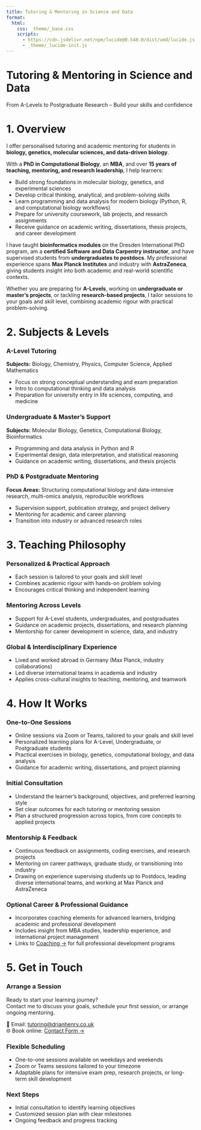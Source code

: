 ```yaml
---
title: Tutoring & Mentoring in Science and Data
format:
  html:
    css: _theme/_base.css
    scripts:
      - https://cdn.jsdelivr.net/npm/lucide@0.548.0/dist/umd/lucide.js
      - _theme/_lucide-init.js
---
```


<!-- Hero Section -->
<div class="parallax light-overlay" style="background-image: url('images/hero-tutoring.jpg'); --overlay-opacity: 0.35;">
  <div class="overlay">
   <h1>Tutoring & Mentoring in Science and Data</h1>
   <p>From A-Levels to Postgraduate Research – Build your skills and confidence</p>
  </div>
</div>

# 1. Overview

<div class="service-card card">

I offer personalised tutoring and academic mentoring for students in **biology, genetics, molecular sciences, and data-driven biology**.

With a **PhD in Computational Biology**, an **MBA**, and over **15 years of teaching, mentoring, and research leadership**, I help learners:

- Build strong foundations in molecular biology, genetics, and experimental sciences
- Develop critical thinking, analytical, and problem-solving skills
- Learn programming and data analysis for modern biology (Python, R, and computational biology workflows)
- Prepare for university coursework, lab projects, and research assignments
- Receive guidance on academic writing, dissertations, thesis projects, and career development

I have taught **bioinformatics modules** on the Dresden International PhD program, am a **certified Software and Data Carpentry instructor**, and have supervised students from **undergraduates to postdocs**. My professional experience spans **Max Planck Institutes** and industry with **AstraZeneca**, giving students insight into both academic and real-world scientific contexts.

Whether you are preparing for **A-Levels**, working on **undergraduate or master’s projects**, or tackling **research-based projects**, I tailor sessions to your goals and skill level, combining academic rigour with practical problem-solving.

</div>

# 2. Subjects & Levels

<div class="card-grid">

<div class="service-card card">

### A-Level Tutoring <i data-lucide="layers"></i>

**Subjects:** Biology, Chemistry, Physics, Computer Science, Applied Mathematics

- Focus on strong conceptual understanding and exam preparation
- Intro to computational thinking and data analysis
- Preparation for university entry in life sciences, computing, and medicine

</div>

<div class="service-card card">

### Undergraduate & Master’s Support <i data-lucide="cpu"></i> <i data-lucide="flask-conical"></i>

**Subjects:** Molecular Biology, Genetics, Computational Biology, Bioinformatics

- Programming and data analysis in Python and R
- Experimental design, data interpretation, and statistical reasoning
- Guidance on academic writing, dissertations, and thesis projects

</div>

<div class="service-card card">

### PhD & Postgraduate Mentoring <i data-lucide="target"></i> <i data-lucide="compass"></i>

**Focus Areas:** Structuring computational biology and data-intensive research, multi-omics analysis, reproducible workflows

- Supervision support, publication strategy, and project delivery
- Mentoring for academic and career planning
- Transition into industry or advanced research roles

</div>

</div>

# 3. Teaching Philosophy

<div class="card-grid">

<div class="service-card card">

### Personalized & Practical Approach <i data-lucide="lightbulb"></i> <i data-lucide="compass"></i>

- Each session is tailored to your goals and skill level
- Combines academic rigour with hands-on problem solving
- Encourages critical thinking and independent learning

</div>

<div class="service-card card">

### Mentoring Across Levels <i data-lucide="target"></i>

- Support for A-Level students, undergraduates, and postgraduates
- Guidance on academic projects, dissertations, and research planning
- Mentorship for career development in science, data, and industry

</div>

<div class="service-card card">

### Global & Interdisciplinary Experience <i data-lucide="globe"></i>

- Lived and worked abroad in Germany (Max Planck, industry collaborations)
- Led diverse international teams in academia and industry
- Applies cross-cultural insights to teaching, mentoring, and teamwork

</div>

</div>

# 4. How It Works

<div class="card-grid">

<div class="service-card card">

### One-to-One Sessions <i data-lucide="settings"></i>

- Online sessions via Zoom or Teams, tailored to your goals and skill level
- Personalized learning plans for A-Level, Undergraduate, or Postgraduate students
- Practical exercises in biology, genetics, computational biology, and data analysis
- Guidance for academic writing, dissertations, and project planning

</div>

<div class="service-card card">

### Initial Consultation <i data-lucide="calendar-check-2"></i>

- Understand the learner’s background, objectives, and preferred learning style
- Set clear outcomes for each tutoring or mentoring session
- Plan a structured progression across topics, from core concepts to applied projects

</div>

<div class="service-card card">

### Mentorship & Feedback <i data-lucide="message-square"></i>

- Continuous feedback on assignments, coding exercises, and research projects
- Mentoring on career pathways, graduate study, or transitioning into industry
- Drawing on experience supervising students up to Postdocs, leading diverse international teams, and working at Max Planck and AstraZeneca

</div>

<div class="service-card card">

### Optional Career & Professional Guidance <i data-lucide="target"></i>

- Incorporates coaching elements for advanced learners, bridging academic and professional development
- Includes insight from MBA studies, leadership experience, and international project management
- Links to [Coaching →](https://coaching.drianhenry.co.uk) for full professional development programs

</div>

</div>

# 5. Get in Touch

<div class="card-grid">

<div class="service-card card">

### Arrange a Session <i data-lucide="mail"></i>

Ready to start your learning journey?  
Contact me to discuss your goals, schedule your first session, or arrange ongoing mentoring.

📧 Email: [tutoring@drianhenry.co.uk](mailto:tutoring@drianhenry.co.uk)  
🌐 Book online: [Contact Form →](contact.qmd)

</div>

<div class="service-card card">

### Flexible Scheduling <i data-lucide="book-open"></i>

- One-to-one sessions available on weekdays and weekends
- Zoom or Teams sessions tailored to your timezone
- Adaptable plans for intensive exam prep, research projects, or long-term skill development

</div>

<div class="service-card card">

### Next Steps <i data-lucide="compass"></i>

- Initial consultation to identify learning objectives
- Customized session plan with clear milestones
- Ongoing feedback and progress tracking

</div>

</div>
